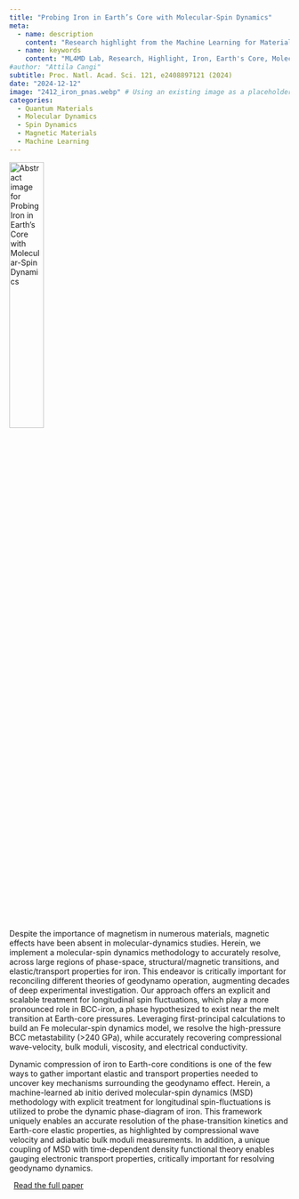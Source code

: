 ```yaml
---
title: "Probing Iron in Earth’s Core with Molecular-Spin Dynamics"
meta:
  - name: description
    content: "Research highlight from the Machine Learning for Materials Design (ML4MD) Lab: Probing Iron in Earth’s Core with Molecular-Spin Dynamics."
  - name: keywords
    content: "ML4MD Lab, Research, Highlight, Iron, Earth's Core, Molecular-Spin Dynamics, Magnetic Materials"
#author: "Attila Cangi"
subtitle: Proc. Natl. Acad. Sci. 121, e2408897121 (2024)
date: "2024-12-12"
image: "2412_iron_pnas.webp" # Using an existing image as a placeholder
categories:
  - Quantum Materials
  - Molecular Dynamics
  - Spin Dynamics
  - Magnetic Materials
  - Machine Learning
---
```

![](2412_iron_pnas.webp){.overview-thumbnail alt="Abstract image for Probing Iron in Earth’s Core with Molecular-Spin Dynamics" width="35%"}


Despite the importance of magnetism in numerous materials, magnetic effects have been absent in molecular-dynamics studies. Herein, we implement a molecular-spin dynamics methodology to accurately resolve, across large regions of phase-space, structural/magnetic transitions, and elastic/transport properties for iron. This endeavor is critically important for reconciling different theories of geodynamo operation, augmenting decades of deep experimental investigation. Our approach offers an explicit and scalable treatment for longitudinal spin fluctuations, which play a more pronounced role in BCC-iron, a phase hypothesized to exist near the melt transition at Earth-core pressures. Leveraging first-principal calculations to build an Fe molecular-spin dynamics model, we resolve the high-pressure BCC metastability (>240 GPa), while accurately recovering compressional wave-velocity, bulk moduli, viscosity, and electrical conductivity.

Dynamic compression of iron to Earth-core conditions is one of the few ways to gather important elastic and transport properties needed to uncover key mechanisms surrounding the geodynamo effect. Herein, a machine-learned ab initio derived molecular-spin dynamics (MSD) methodology with explicit treatment for longitudinal spin-fluctuations is utilized to probe the dynamic phase-diagram of iron. This framework uniquely enables an accurate resolution of the phase-transition kinetics and Earth-core elastic properties, as highlighted by compressional wave velocity and adiabatic bulk moduli measurements. In addition, a unique coupling of MSD with time-dependent density functional theory enables gauging electronic transport properties, critically important for resolving geodynamo dynamics.

 
[Read the full paper](https://doi.org/10.1073/pnas.2408897121){target="_blank"}
